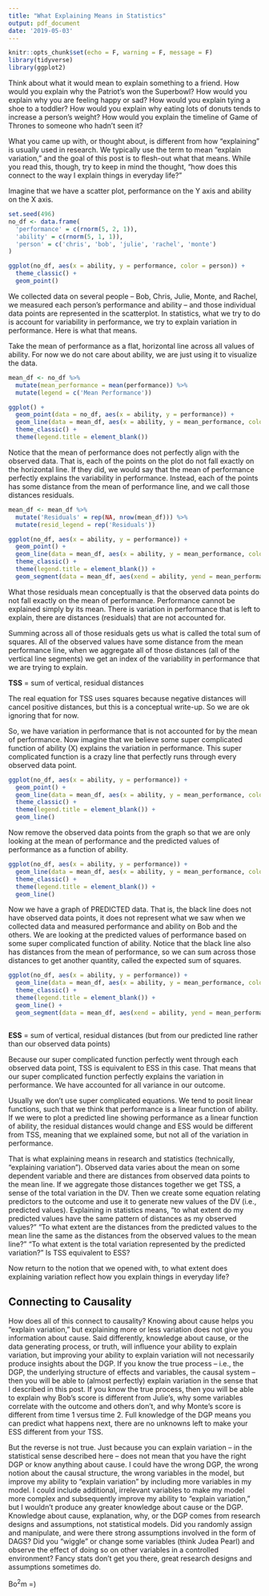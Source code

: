 ```yaml
---
title: "What Explaining Means in Statistics"
output: pdf_document
date: '2019-05-03'
---
```


```r
knitr::opts_chunk$set(echo = F, warning = F, message = F)
library(tidyverse)
library(ggplot2)
```

Think about what it would mean to explain something to a friend. How would you explain why the Patriot's won the Superbowl? How would you explain why you are feeling happy or sad? How would you explain tying a shoe to a toddler? How would you explain why eating lots of donuts tends to increase a person's weight? How would you explain the timeline of Game of Thrones to someone who hadn't seen it?

What you came up with, or thought about, is different from how "explaining" is usually used in research. We typically use the term to mean "explain variation," and the goal of this post is to flesh-out what that means. While you read this, though, try to keep in mind the thought, "how does this connect to the way I explain things in everyday life?" 

Imagine that we have a scatter plot, performance on the Y axis and ability on the X axis. 

```r
set.seed(496)
no_df <- data.frame(
  'performance' = c(rnorm(5, 2, 1)),
  'ability' = c(rnorm(5, 1, 1)),
  'person' = c('chris', 'bob', 'julie', 'rachel', 'monte')
)

ggplot(no_df, aes(x = ability, y = performance, color = person)) + 
  theme_classic() + 
  geom_point()

```

We collected data on several people -- Bob, Chris, Julie, Monte, and Rachel, we measured each person's performance and ability -- and those individual data points are represented in the scatterplot. In statistics, what we try to do is account for variability in performance, we try to explain variation in performance. Here is what that means.

Take the mean of performance as a flat, horizontal line across all values of ability. For now we do not care about ability, we are just using it to visualize the data.


```r

mean_df <- no_df %>%
  mutate(mean_performance = mean(performance)) %>%
  mutate(legend = c('Mean Performance'))

ggplot() + 
  geom_point(data = no_df, aes(x = ability, y = performance)) + 
  geom_line(data = mean_df, aes(x = ability, y = mean_performance, color = legend)) + 
  theme_classic() + 
  theme(legend.title = element_blank())

```


Notice that the mean of performance does not perfectly align with the observed data. That is, each of the points on the plot do not fall exactly on the horizontal line. If they did, we would say that the mean of performance perfectly explains the variability in performance. Instead, each of the points has some distance from the mean of performance line, and we call those distances residuals. 


```r

mean_df <- mean_df %>%
  mutate('Residuals' = rep(NA, nrow(mean_df))) %>%
  mutate(resid_legend = rep('Residuals'))

ggplot(no_df, aes(x = ability, y = performance)) + 
  geom_point() + 
  geom_line(data = mean_df, aes(x = ability, y = mean_performance, color = legend)) + 
  theme_classic() + 
  theme(legend.title = element_blank()) + 
  geom_segment(data = mean_df, aes(xend = ability, yend = mean_performance, color = resid_legend))

```


What those residuals mean conceptually is that the observed data points do not fall exactly on the mean of performance. Performance cannot be explained simply by its mean. There is variation in performance that is left to explain, there are distances (residuals) that are not accounted for. 

Summing across all of those residuals gets us what is called the total sum of squares. All of the observed values have some distance from the mean performance line, when we aggregate all of those distances (all of the vertical line segments) we get an index of the variability in performance that we are trying to explain.

**TSS** = sum of vertical, residual distances

The real equation for TSS uses squares because negative distances will cancel positive distances, but this is a conceptual write-up. So we are ok ignoring that for now.

So, we have variation in performance that is not accounted for by the mean of performance. Now imagine that we believe some super complicated function of ability (X) explains the variation in performance. This super complicated function is a crazy line that perfectly runs through every observed data point.

```r

ggplot(no_df, aes(x = ability, y = performance)) + 
  geom_point() + 
  geom_line(data = mean_df, aes(x = ability, y = mean_performance, color = legend)) + 
  theme_classic() + 
  theme(legend.title = element_blank()) + 
  geom_line()


```


Now remove the observed data points from the graph so that we are only looking at the mean of performance and the predicted values of performance as a function of ability.

```r

ggplot(no_df, aes(x = ability, y = performance)) + 
  geom_line(data = mean_df, aes(x = ability, y = mean_performance, color = legend)) + 
  theme_classic() + 
  theme(legend.title = element_blank()) + 
  geom_line()

```


Now we have a graph of PREDICTED data. That is, the black line does not have observed data points, it does not represent what we saw when we collected data and measured performance and ability on Bob and the others. We are looking at the predicted values of performance based on some super complicated function of ability. Notice that the black line also has distances from the mean of performance, so we can sum across those distances to get another quantity, called the expected sum of squares.

```r

ggplot(no_df, aes(x = ability, y = performance)) + 
  geom_line(data = mean_df, aes(x = ability, y = mean_performance, color = legend)) + 
  theme_classic() + 
  theme(legend.title = element_blank()) + 
  geom_line() + 
  geom_segment(data = mean_df, aes(xend = ability, yend = mean_performance, color = resid_legend))



```


**ESS** = sum of vertical, residual distances (but from our predicted line rather than our observed data points)

Because our super complicated function perfectly went through each observed data point, TSS is equivalent to ESS in this case. That means that our super complicated function perfectly explains the variation in performance. We have accounted for all variance in our outcome. 

Usually we don't use super complicated equations. We tend to posit linear functions, such that we think that performance is a linear function of ability. If we were to plot a predicted line showing performance as a linear function of ability, the residual distances would change and ESS would be different from TSS, meaning that we explained some, but not all of the variation in performance. 

That is what explaining means in research and statistics (technically, "explaining variation"). Observed data varies about the mean on some dependent variable and there are distances from observed data points to the mean line. If we aggregate those distances together we get TSS, a sense of the total variation in the DV. Then we create some equation relating predictors to the outcome and use it to generate new values of the DV (i.e., predicted values). Explaining in statistics means, "to what extent do my predicted values have the same pattern of distances as my observed values?" "To what extent are the distances from the predicted values to the mean line the same as the distances from the observed values to the mean line?" "To what extent is the total variation represented by the predicted variation?" Is TSS equivalent to ESS?

Now return to the notion that we opened with, to what extent does explaining variation reflect how you explain things in everyday life?

## Connecting to Causality

How does all of this connect to causality? Knowing about cause helps you "explain variation," but explaining more or less variation does not give you information about cause. Said differently, knowledge about cause, or the data generating process, or truth, will influence your ability to explain variation, but improving your ability to explain variation will not necessarily produce insights about the DGP. If you know the true process -- i.e., the DGP, the underlying structure of effects and variables, the causal system -- then you will be able to (almost perfectly) explain variation in the sense that I described in this post. If you know the true process, then you will be able to explain why Bob's score is different from Julie's, why some variables correlate with the outcome and others don't, and why Monte's score is different from time 1 versus time 2. Full knowledge of the DGP means you can predict what happens next, there are no unknowns left to make your ESS different from your TSS. 

But the reverse is not true. Just because you can explain variation -- in the statistical sense described here -- does not mean that you have the right DGP or know anything about cause. I could have the wrong DGP, the wrong notion about the causal structure, the wrong variables in the model, but improve my ability to "explain variation" by including more variables in my model. I could include additional, irrelevant variables to make my model more complex and subsequently improve my ability to "explain variation," but I wouldn't produce any greater knowledge about cause or the DGP. Knowledge about cause, explanation, why, or the DGP comes from research designs and assumptions, not statistical models. Did you randomly assign and manipulate, and were there strong assumptions involved in the form of DAGS? Did you "wiggle" or change some variables (think Judea Pearl) and observe the effect of doing so on other variables in a controlled environment? Fancy stats don't get you there, great research designs and assumptions sometimes do.

Bo$^2$m =)

